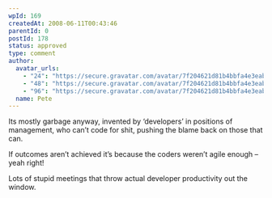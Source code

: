 ```yaml
---
wpId: 169
createdAt: 2008-06-11T00:43:46
parentId: 0
postId: 178
status: approved
type: comment
author:
  avatar_urls:
    - "24": "https://secure.gravatar.com/avatar/7f204621d81b4bbfa4e3eab6690bc63a?s=24&d=mm&r=g"
    - "48": "https://secure.gravatar.com/avatar/7f204621d81b4bbfa4e3eab6690bc63a?s=48&d=mm&r=g"
    - "96": "https://secure.gravatar.com/avatar/7f204621d81b4bbfa4e3eab6690bc63a?s=96&d=mm&r=g"
  name: Pete
---
```


Its mostly garbage anyway, invented by ‘developers’ in positions of management, who can’t code for shit, pushing the blame back on those that can.

If outcomes aren’t achieved it’s because the coders weren’t agile enough – yeah right!

Lots of stupid meetings that throw actual developer productivity out the window.